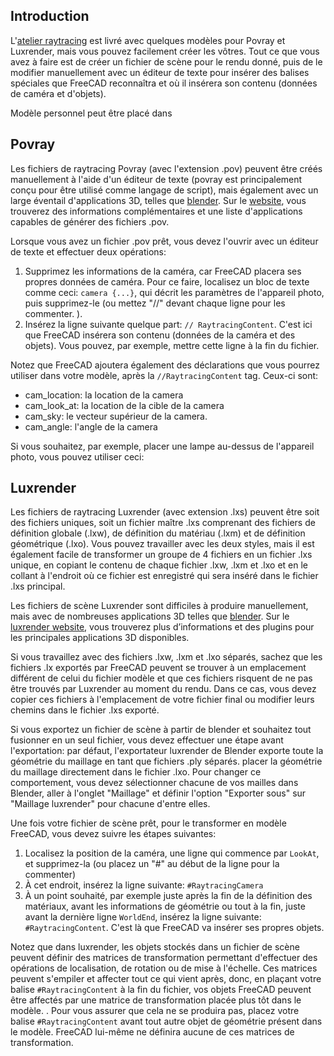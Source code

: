 <languages/>

== Introduction ==

L'[[Raytracing Workbench/fr|atelier raytracing]] est livré avec quelques modèles pour Povray et Luxrender, mais vous pouvez facilement créer les vôtres. Tout ce que vous avez à faire est de créer un fichier de scène pour le rendu donné, puis de le modifier manuellement avec un éditeur de texte pour insérer des balises spéciales que FreeCAD reconnaîtra et où il insérera son contenu (données de caméra et d'objets).

Modèle personnel {{Version/fr|0.18}} peut être placé dans

{{Code|code=
~/.FreeCAD/data/Mod/Raytracing/Templates
}}

== Povray ==
Les fichiers de raytracing Povray (avec l'extension .pov) peuvent être créés manuellement à l'aide d'un éditeur de texte (povray est principalement conçu pour être utilisé comme langage de script), mais également avec un large éventail d'applications 3D, telles que [http://www.blender.org blender]. Sur le [http://www.povray.org/povray website], vous trouverez des informations complémentaires et une liste d'applications capables de générer des fichiers .pov.

Lorsque vous avez un fichier .pov prêt, vous devez l'ouvrir avec un éditeur de texte et effectuer deux opérations:
# Supprimez les informations de la caméra, car FreeCAD placera ses propres données de caméra. Pour ce faire, localisez un bloc de texte comme ceci: <tt> camera {...} </tt>, qui décrit les paramètres de l'appareil photo, puis supprimez-le (ou mettez "//" devant chaque ligne pour les commenter. ).
# Insérez la ligne suivante quelque part: <tt>// RaytracingContent </tt>. C'est ici que FreeCAD insérera son contenu (données de la caméra et des objets). Vous pouvez, par exemple, mettre cette ligne à la fin du fichier.

Notez que FreeCAD ajoutera également des déclarations que vous pourrez utiliser dans votre modèle, après la <tt>//RaytracingContent</tt> tag. Ceux-ci sont:
* cam_location: la location de la camera
* cam_look_at: la location de la cible de la camera
* cam_sky: le vecteur supérieur de la camera.
* cam_angle: l'angle de la camera

Si vous souhaitez, par exemple, placer une lampe au-dessus de l'appareil photo, vous pouvez utiliser ceci:
{{Code|code=
light_source {
 cam_location + cam_angle * 100
 color rgb <10, 10, 10>
}
}}

== Luxrender ==
Les fichiers de raytracing Luxrender (avec extension .lxs) peuvent être soit des fichiers uniques, soit un fichier maître .lxs comprenant des fichiers de définition globale (.lxw), de définition du matériau (.lxm) et de définition géométrique (.lxo). Vous pouvez travailler avec les deux styles, mais il est également facile de transformer un groupe de 4 fichiers en un fichier .lxs unique, en copiant le contenu de chaque fichier .lxw, .lxm et .lxo et en le collant à l'endroit où ce fichier est enregistré qui sera inséré dans le fichier .lxs principal.

Les fichiers de scène Luxrender sont difficiles à produire manuellement, mais avec de nombreuses applications 3D telles que [http://www.blender.org blender]. Sur le [http://www.luxrender.net luxrender website], vous trouverez plus d’informations et des plugins pour les principales applications 3D disponibles.

Si vous travaillez avec des fichiers .lxw, .lxm et .lxo séparés, sachez que les fichiers .lx exportés par FreeCAD peuvent se trouver à un emplacement différent de celui du fichier modèle et que ces fichiers risquent de ne pas être trouvés par Luxrender au moment du rendu. Dans ce cas, vous devez copier ces fichiers à l'emplacement de votre fichier final ou modifier leurs chemins dans le fichier .lxs exporté.

Si vous exportez un fichier de scène à partir de blender et souhaitez tout fusionner en un seul fichier, vous devez effectuer une étape avant l'exportation: par défaut, l'exportateur luxrender de Blender exporte toute la géométrie du maillage en tant que fichiers .ply séparés. placer la géométrie du maillage directement dans le fichier .lxo. Pour changer ce comportement, vous devez sélectionner chacune de vos mailles dans Blender, aller à l'onglet "Maillage" et définir l'option "Exporter sous" sur "Maillage luxrender" pour chacune d'entre elles.

Une fois votre fichier de scène prêt, pour le transformer en modèle FreeCAD, vous devez suivre les étapes suivantes:
# Localisez la position de la caméra, une ligne qui commence par <tt> LookAt </tt>, et supprimez-la (ou placez un "#" au début de la ligne pour la commenter)
# À cet endroit, insérez la ligne suivante: <tt> #RaytracingCamera </tt>
# À un point souhaité, par exemple juste après la fin de la définition des matériaux, avant les informations de géométrie ou tout à la fin, juste avant la dernière ligne <tt> WorldEnd </tt>, insérez la ligne suivante: <tt> #RaytracingContent </tt>. C'est là que FreeCAD va insérer ses propres objets.

Notez que dans luxrender, les objets stockés dans un fichier de scène peuvent définir des matrices de transformation permettant d'effectuer des opérations de localisation, de rotation ou de mise à l'échelle. Ces matrices peuvent s'empiler et affecter tout ce qui vient après, donc, en plaçant votre balise <tt> #RaytracingContent </tt> à la fin du fichier, vos objets FreeCAD peuvent être affectés par une matrice de transformation placée plus tôt dans le modèle. . Pour vous assurer que cela ne se produira pas, placez votre balise <tt> #RaytracingContent </tt> avant tout autre objet de géométrie présent dans le modèle. FreeCAD lui-même ne définira aucune de ces matrices de transformation.

{{Raytracing Tools navi/fr}}
{{Userdocnavi/fr}}